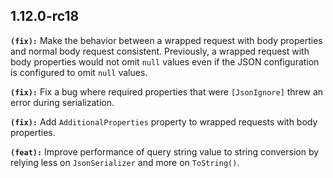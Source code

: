 ## 1.12.0-rc18
**`(fix):`** Make the behavior between a wrapped request with body properties and normal body request consistent.
Previously, a wrapped request with body properties would not omit `null` values even if the JSON configuration is configured to omit `null` values.


**`(fix):`** Fix a bug where required properties that were `[JsonIgnore]` threw an error during serialization.


**`(fix):`** Add `AdditionalProperties` property to wrapped requests with body properties.

**`(feat):`** Improve performance of query string value to string conversion by relying less on `JsonSerializer` and more on `ToString()`.

